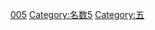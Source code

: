 {{整数
| nav_pre = Category:佛教名數
| list name = [[:分類:名数|:分類:名数]]
| list = {{Numbers digits|5|namespace=:Category:佛教名數}}{{Numbers digits|5|digit=10|namespace=:Category:佛教名數}}
| num=5
}}
[[Category:佛教並稱名詞|005]]
[[Category:名数5|Category:名数5]]
[[Category:五|Category:五]]